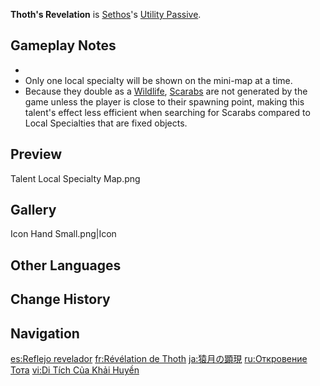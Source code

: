 {{Talent Infobox
|image         = Talent Thoth's Revelation.png
|character     = Sethos
|type          = Utility Passive
|info          = Displays the location of nearby [[Sumeru Local Specialty|resources unique to Sumeru]] on the [[mini-map]].
|utility1      = Effects Retained Character Fallen
|utility2      = Resource
|utility3      = Local Specialty
|utility4      = Sumeru Local Specialty
}}
{{Description|"As an exceptional outdoorsman, you can count on Sethos's adventuring skills."|2=[[Dainsleif]] in [https://youtu.be/icNAGkiB1hI Collected Miscellany - "Sethos: Legacy of the Wise"]}}
'''Thoth's Revelation''' is [[Sethos]]'s [[Utility Passive]].

==Gameplay Notes==
* {{Talent Note|character=Sethos|talent=Thoth's Revelation|dead}}
* Only one local specialty will be shown on the mini-map at a time.
* Because they double as a [[Scarab (Wildlife)|Wildlife]], [[Scarab]]s are not generated by the game unless the player is close to their spawning point, making this talent's effect less efficient when searching for Scarabs compared to Local Specialties that are fixed objects.
{{Talents by Category List|Sumeru Local Specialty Talents|header=identical|nottitle=Thoth's Revelation}}

==Preview==
<gallery>
Talent Local Specialty Map.png
</gallery>

==Gallery==
<gallery>
Icon Hand Small.png|Icon
</gallery>

==Other Languages==
{{Other Languages
|en       = Thoth's Revelation
|zhs      = 猿月的显迹
|zhs_rm   = Yuányuè de Xiǎnjì
|zht      = 猿月的顯跡
|zht_rm   = Yuányuè de Xiǎnjī
|zh_tl    = Appearance of the {{w|Thoth|Moon-Baboon}}
|ja       = 猿月の顕現
|ja_rm    = Engetsu no Kengen{{Assumed}}
|ja_tl    = 
|ko       = 떠오른 토트의 달
|ko_rm    = 
|ko_tl    = 
|es       = Reflejo revelador
|es_tl    = Revealing Reflection
|fr       = Révélation de Thoth
|fr_tl    = Thoth's Revelation
|ru       = Откровение Тота
|ru_tl    = Thoth's Revelation
|th       = Thoth's Revelation
|vi       = Di Tích Của Khải Huyền
|vi_tl    = 
|de       = Gespiegelte Enthüllung
|de_tl    = Mirrored Revelation
|id       = Thoth's Revelation
|pt       = Revelação Refletida
|pt_tl    = 
|tr       = Thoth'un Keşfi
|tr_tl    = 
|it       = Rivelazione di Thoth
|it_tl    = 
}}

==Change History==
{{Change History|4.7}}

==Navigation==
{{Talent Navbox|Sethos}}

[[es:Reflejo revelador]]
[[fr:Révélation de Thoth]]
[[ja:猿月の顕現]]
[[ru:Откровение Тота]]
[[vi:Di Tích Của Khải Huyền]]